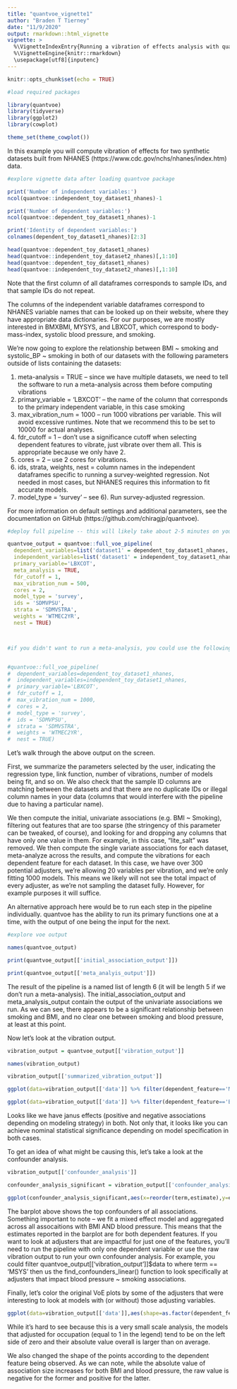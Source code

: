 ```yaml
---
title: "quantvoe_vignette1"
author: "Braden T Tierney"
date: "11/9/2020"
output: rmarkdown::html_vignette
vignette: >
  %\VignetteIndexEntry{Running a vibration of effects analysis with quantvoe}
  %\VignetteEngine{knitr::rmarkdown}
  \usepackage[utf8]{inputenc}
---
```


```r
knitr::opts_chunk$set(echo = TRUE)
```

```r
#load required packages

library(quantvoe)
library(tidyverse)
library(ggplot2)
library(cowplot)

theme_set(theme_cowplot())
```

In this example you will compute vibration of effects for two synthetic datasets built from NHANES (https://www.cdc.gov/nchs/nhanes/index.htm) data.


```r
#explore vignette data after loading quantvoe package

print('Number of independent variables:')
ncol(quantvoe::independent_toy_dataset1_nhanes)-1

print('Number of dependent variables:')
ncol(quantvoe::dependent_toy_dataset1_nhanes)-1

print('Identity of dependent variables:')
colnames(dependent_toy_dataset1_nhanes)[2:3]

head(quantvoe::dependent_toy_dataset1_nhanes)
head(quantvoe::independent_toy_dataset2_nhanes)[,1:10]
head(quantvoe::dependent_toy_dataset1_nhanes)
head(quantvoe::independent_toy_dataset2_nhanes)[,1:10]

```

Note that the first column of all dataframes corresponds to sample IDs, and that sample IDs do not repeat.

The columns of the independent variable dataframes correspond to NHANES variable names that can be looked up on their website, where they have appropriate data dictionaries. For our purposes, we are mostly interested in BMXBMI, MYSYS, and LBXCOT, which correspond to body-mass-index, systolic blood pressure, and smoking.

We're now going to explore the relationship between BMI ~ smoking and systolic_BP ~ smoking in both of our datasets with the following parameters outside of lists containing the datasets:

1) meta-analysis = TRUE  -- since we have multiple datasets, we need to tell the software to run a meta-analysis across them before computing vibrations
2) primary_variable = 'LBXCOT' -- the name of the column that corresponds to the primary independent variable, in this case smoking
3) max_vibration_num = 1000 -- run 1000 vibrations per variable. This will avoid excessive runtimes. Note that we recommend this to be set to 10000 for actual analyses.
4) fdr_cutoff = 1 -- don't use a significance cutoff when selecting dependent features to vibrate, just vibrate over them all. This is appropriate because we only have 2.
5) cores = 2 -- use 2 cores for vibrations.
6) ids, strata, weights, nest = column names in the independent dataframes specific to running a survey-weighted regression. Not needed in most cases, but NHANES requires this information to fit accurate models.
7)  model_type  = 'survey' -- see 6). Run survey-adjusted regression.

For more information on default  settings and additional parameters, see the documentation on GitHub (https://github.com/chiragjp/quantvoe).


```r

#deploy full pipeline -- this will likely take about 2-5 minutes on your local machine. 

quantvoe_output = quantvoe::full_voe_pipeline(
  dependent_variables=list('dataset1' = dependent_toy_dataset1_nhanes,'dataset2' = dependent_toy_dataset2_nhanes),
  independent_variables=list('dataset1' = independent_toy_dataset1_nhanes,'dataset2' = independent_toy_dataset2_nhanes),
  primary_variable='LBXCOT',
  meta_analysis = TRUE,
  fdr_cutoff = 1,
  max_vibration_num = 500,
  cores = 2,
  model_type = 'survey',
  ids = 'SDMVPSU',
  strata = 'SDMVSTRA',
  weights = 'WTMEC2YR',
  nest = TRUE)



#if you didn't want to run a meta-analysis, you could use the following command. It will not run in this demo because it has been commented out, and it is only here for reference.


#quantvoe::full_voe_pipeline(
#  dependent_variables=dependent_toy_dataset1_nhanes,
#  independent_variables=independent_toy_dataset1_nhanes,
#  primary_variable='LBXCOT',
#  fdr_cutoff = 1,
#  max_vibration_num = 1000,
#  cores = 2,
#  model_type = 'survey',
#  ids = 'SDMVPSU',
#  strata = 'SDMVSTRA',
#  weights = 'WTMEC2YR',
#  nest = TRUE)

```

Let's walk through the above output on the screen. 

First, we summarize the parameters selected by the user, indicating the regression type, link  function, number of vibrations, number of models being fit, and so on. We also check that the sample ID columns are matching between the datasets and that there are no duplicate IDs or illegal column names in your data (columns that would interfere with the pipeline due to having a particular name). 

We then compute the initial, univariate associations (e.g. BMI ~ Smoking), filtering out features that are too sparse (the stringency of this parameter can be tweaked, of course), and looking for and dropping any columns that have only one value in them. For example, in this case, "lite_salt" was removed. We then compute the single variate associations for each dataset, meta-analyze across the results, and compute the vibrations for each dependent feature for each dataset. In this case, we have over 300 potential adjusters, we're allowing 20 variables per vibration, and we're only fitting 1000 models. This means we likely will not see the total impact of every adjuster, as we're not sampling the dataset fully. However, for example purposes it will suffice.

An alternative approach here would be to run each step in the pipeline individually. quantvoe has the ability to run its primary functions one at a time, with the output of one being the input for the next. 

```r

#explore voe output

names(quantvoe_output)

print(quantvoe_output[['initial_association_output']])

print(quantvoe_output[['meta_analyis_output']])

```

The result of the pipeline is a named list of length 6 (it will be length 5 if we don't run a meta-analysis). The initial_association_output and meta_analysis_output contain the output of the univariate associations we run. As we can see, there appears to be a significant relationship between smoking and BMI, and no clear one between smoking and blood pressure, at least at this point.

Now let's look at the vibration output.
```r
vibration_output = quantvoe_output[['vibration_output']]

names(vibration_output)

vibration_output[['summarized_vibration_output']]

ggplot(data=vibration_output[['data']] %>% filter(dependent_feature=='MSYS'),aes(x=estimate,y=-log10(p.value))) + geom_hline(yintercept = -log10(.05)) + geom_point(size=.5)+ xlim(-.03, 0.03) +ylim(0,5)+ggtitle('VoE for systolic blood pressure ~ smoking')

ggplot(data=vibration_output[['data']] %>% filter(dependent_feature=='BMXBMI'),aes(x=estimate,y=-log10(p.value))) + geom_hline(yintercept = -log10(.05)) + geom_point(size=.5)+ xlim(-.03, 0.03) +ylim(0,5)+ggtitle('VoE for systolic blood pressure ~ BMI')


```

Looks like we have janus effects (positive and negative associations depending on modeling strategy) in both. Not only that, it looks like you can achieve nominal statistical significance depending on model specification in both cases.

To get an idea of what might be causing this, let's take a look at the confounder analysis.
```r

vibration_output[['confounder_analysis']] 

confounder_analysis_significant = vibration_output[['confounder_analysis']] %>% filter(abs(statistic)>2.5) %>% arrange(desc(estimate)) %>% filter(term!='(Intercept)')

ggplot(confounder_analysis_significant,aes(x=reorder(term,estimate),y=estimate)) +geom_bar(stat='identity',position='dodge') + xlab('') + ylab('Change in model effect size')+ggtitle('Overall confounders of BMI and blood pressure associations with smoking ')+geom_errorbar(aes(ymin =sdmin,ymax=sdmax), width = 0.2, position = position_dodge(width = 0.9))+ theme(legend.position = 'bottom',plot.title = element_text(size=12))+theme(axis.text = element_text(size=10,angle=50,hjust=1))

```


The barplot above shows the top confounders of all associations. Something important to note -- we fit a mixed effect model and aggregated across all assocaitions with BMI AND blood pressure. This means that the estimates reported in the barplot are for both dependent features. If you want to look at adjusters that are impactful for just one of the features, you'll need to run the pipeline with only one dependent variable or use the raw vibration output to run your own confounder analysis. For example, you could filter quantvoe_output[['vibration_output']]$data to where term == 'MSYS' then us the find_confounders_linear() function to look specifically at adjusters that impact blood pressure ~ smoking associations.

Finally, let's color the original VoE plots by some of the adjusters that were interesting to look at models with (or without) those adjusting variables.
```r
ggplot(data=vibration_output[['data']],aes(shape=as.factor(dependent_feature),color=as.factor(occupation),x=estimate,y=-log10(p.value))) + geom_hline(yintercept = -log10(.05)) + geom_point(size=1,alpha=.3,)+ xlim(-.03, 0.03) +ylim(0,5)+ggtitle('VoE for systolic blood pressure ~ smoking')


```


While it's hard to see because this is a very small scale analysis, the models that adjusted for occupation (equal to 1 in the legend) tend to be on the left side of zero and their absolute value overall is larger than on average.

We also changed the shape of the points according to the dependent feature being observed. As we can note, while the absolute value of association size increases for both BMI and blood pressure, the raw value is negative for the former and positive for the latter.
